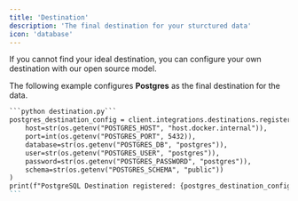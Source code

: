 ```yaml
---
title: 'Destination'
description: 'The final destination for your sturctured data'
icon: 'database'
---
```


If you cannot find your ideal destination, you can configure your own destination with our open source model.

The following example configures **Postgres** as the final destination for the data.
````md
```python destination.py```
postgres_destination_config = client.integrations.destinations.register_postgres(
    host=str(os.getenv("POSTGRES_HOST", "host.docker.internal")),
    port=int(os.getenv("POSTGRES_PORT", 5432)),
    database=str(os.getenv("POSTGRES_DB", "postgres")),
    user=str(os.getenv("POSTGRES_USER", "postgres")),
    password=str(os.getenv("POSTGRES_PASSWORD", "postgres")),
    schema=str(os.getenv("POSTGRES_SCHEMA", "public"))
)
print(f"PostgreSQL Destination registered: {postgres_destination_config}")
```
````
